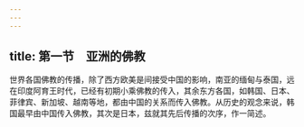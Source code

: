 ```yaml
---
---
---
```

title: 第一节　亚洲的佛教
---




世界各国佛教的传播，除了西方欧美是间接受中国的影响，南亚的缅甸与泰国，远在印度阿育王时代，已经有初期小乘佛教的传入，其余东方各国，如韩国、日本、菲律宾、新加坡、越南等地，都由中国的关系而传入佛教。从历史的观念来说，韩国最早由中国传入佛教，其次是日本，兹就其先后传播的次序，作一简述。